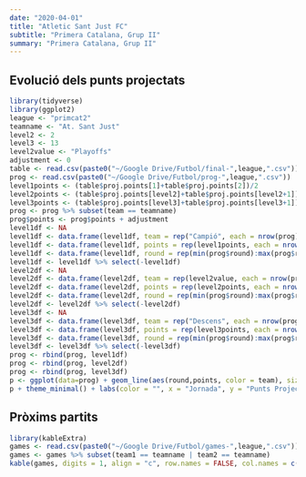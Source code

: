 ```yaml
---
date: "2020-04-01"
title: "Atletic Sant Just FC"
subtitle: "Primera Catalana, Grup II"
summary: "Primera Catalana, Grup II"
---
```

## Evolució dels punts projectats
```r
library(tidyverse)
library(ggplot2)
league <- "primcat2"
teamname <- "At. Sant Just"
level2 <- 2
level3 <- 13
level2value <- "Playoffs"
adjustment <- 0
table <- read.csv(paste0("~/Google Drive/Futbol/final-",league,".csv"))
prog <- read.csv(paste0("~/Google Drive/Futbol/prog-",league,".csv"))
level1points <- (table$proj.points[1]+table$proj.points[2])/2
level2points <- (table$proj.points[level2]+table$proj.points[level2+1])/2
level3points <- (table$proj.points[level3]+table$proj.points[level3+1])/2
prog <- prog %>% subset(team == teamname)
prog$points <- prog$points + adjustment
level1df <- NA
level1df <- data.frame(level1df, team = rep("Campió", each = nrow(prog)))
level1df <- data.frame(level1df, points = rep(level1points, each = nrow(prog)))
level1df <- data.frame(level1df, round = rep(min(prog$round):max(prog$round), each = 1))
level1df <- level1df %>% select(-level1df)
level2df <- NA
level2df <- data.frame(level2df, team = rep(level2value, each = nrow(prog)))
level2df <- data.frame(level2df, points = rep(level2points, each = nrow(prog)))
level2df <- data.frame(level2df, round = rep(min(prog$round):max(prog$round), each = 1))
level2df <- level2df %>% select(-level2df)
level3df <- NA
level3df <- data.frame(level3df, team = rep("Descens", each = nrow(prog)))
level3df <- data.frame(level3df, points = rep(level3points, each = nrow(prog)))
level3df <- data.frame(level3df, round = rep(min(prog$round):max(prog$round), each = 1))
level3df <- level3df %>% select(-level3df)
prog <- rbind(prog, level1df)
prog <- rbind(prog, level2df)
prog <- rbind(prog, level3df)
p <- ggplot(data=prog) + geom_line(aes(round,points, color = team), size = 2)
p + theme_minimal() + labs(color = "", x = "Jornada", y = "Punts Projectats")
```
 
## Pròxims partits
```r
library(kableExtra)
games <- read.csv(paste0("~/Google Drive/Futbol/games-",league,".csv"))
games <- games %>% subset(team1 == teamname | team2 == teamname)
kable(games, digits = 1, align = "c", row.names = FALSE, col.names = c("Jornada", "Equip", "Guanyar", "Empatar", "Guanyar", "Equip")) %>% kable_styling(bootstrap_options = c("hover", "responsive"), fixed_thead = T) %>% add_header_above(c("2019-20" = 1, "Local" = 2, " " = 1, "Visitant" = 2)) %>% column_spec(2, bold = T, color = "#303030") %>% column_spec(6, bold = T, color = "#303030")
```
